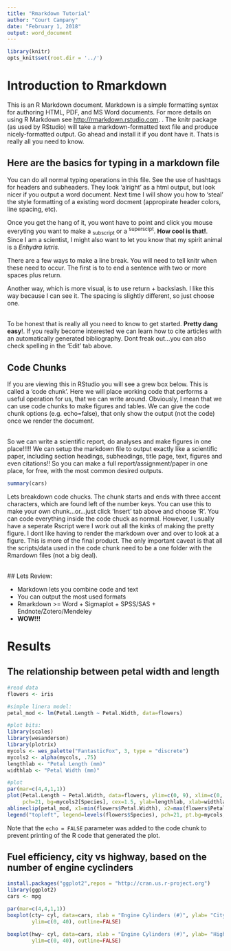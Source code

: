 ```yaml
---
title: "Rmarkdown Tutorial"
author: "Court Campany"
date: "February 1, 2018"
output: word_document
---
```


```r
library(knitr)
opts_knit$set(root.dir = '../')
```

# Introduction to Rmarkdown

This is an R Markdown document. Markdown is a simple formatting syntax for authoring HTML, PDF, and MS Word documents. For more details on using R Markdown see <http://rmarkdown.rstudio.com>. . The knitr package (as used by RStudio) will take a markdown-formatted text file and produce nicely-formatted output. Go ahead and install it if you dont have it. Thats is really all you need to know.

## Here are the basics for typing in a markdown file

You can do all normal typing operations in this file. See the use of hashtags for headers and subheaders. They look 'alright' as a html output, but look nicer if you output a word document. Next time I will show you how to 'steal' the style formatting of a existing word docment (appropirate header colors, line spacing, etc).  

Once you get the hang of it, you wont have to point and click you mouse everyting you want to make a ~subscript~ or a ^superscipt^. **How cool is that!**. Since I am a scientist, I might also want to let you know that my spirit animal is a *Enhydra lutris*.  

There are a few ways to make a line break. You will need to tell knitr when these need to occur.  The first is to to end a sentence with two or more spaces plus return.   

Another way, which is more visual, is to use return + backslash.  I like this way because I can see it. The spacing is slightly different, so just choose one.

\
To be honest that is really all you need to know to get started. **Pretty dang easy**!. If you really become interested we can learn how to cite articles with an automatically generated bibliography. Dont freak out...you can also check spelling in the 'Edit' tab above.

## Code Chunks

If you are viewing this in RStudio you will see a grew box below.  This is called a 'code chunk'. Here we will place working code that performs a useful operation for us, that we can write around.  Obviously, I mean that we can use code chunks to make figures and tables. We can give the code chunk options (e.g. echo=false), that only show the output (not the code) once we render the document.

\
So we can write a scientific report, do analyses and make figures in one place!!!!! We can setup the markdown file to output exactly like a scientific paper, including section headings, subheadings, title page, text, figures and even citations!! So you can make a full report/assignment/paper in one place, for free, with the most common desired outputs.

```r
summary(cars)
```

Lets breakdown code chucks. The chunk starts and ends with three accent characters, which are found left of the number keys. You can use this to make your own chunk...or...just click 'Insert' tab above and choose 'R'.  You can code everything inside the code chuck as normal. However, I usually have a seperate Rscript were I work out all the kinks of making the pretty figure. I dont like having to render the markdown over and over to look at a figure. This is more of the final product. The only important caveat is that all the scripts/data used in the code chunk need to be a one folder with the Rmardown files (not a big deal).

\
## Lets Review:

* Markdown lets you combine code and text
* You can output the most used formats
* Rmarkdown >= Word + Sigmaplot + SPSS/SAS + Endnote/Zotero/Mendeley
* **WOW!!!**

# Results

## The relationship between petal width and length

```r
#read data
flowers <- iris

#simple linera model:
petal_mod <- lm(Petal.Length ~ Petal.Width, data=flowers)

#plot bits:
library(scales)
library(wesanderson)
library(plotrix)
mycols <- wes_palette("FantasticFox", 3, type = "discrete")
mycols2 <- alpha(mycols, .75)
lengthlab <- "Petal Length (mm)"
widthlab <- "Petal Width (mm)"

#plot
par(mar=c(4,4,1,1))
plot(Petal.Length ~ Petal.Width, data=flowers, ylim=c(0, 9), xlim=c(0, 2.75),
     pch=21, bg=mycols2[Species], cex=1.5, ylab=lengthlab, xlab=widthlab)
ablineclip(petal_mod, x1=min(flowers$Petal.Width), x2=max(flowers$Petal.Width), lty=2, lwd=2)
legend("topleft", legend=levels(flowers$Species), pch=21, pt.bg=mycols, bty='n', inset=0.01)
```

Note that the `echo = FALSE` parameter was added to the code chunk to prevent printing of the R code that generated the plot.

## Fuel efficiency, city vs highway, based on the number of engine cyclinders

```r
install.packages("ggplot2",repos = "http://cran.us.r-project.org")
library(ggplot2)
cars <- mpg

par(mar=c(4,4,1,1))
boxplot(cty~ cyl, data=cars, xlab = "Engine Cylinders (#)", ylab= "City Fuel Efficiency (mpg)",
        ylim=c(0, 40), outline=FALSE)

boxplot(hwy~ cyl, data=cars, xlab = "Engine Cylinders (#)", ylab= "Highway Fuel Efficiency (mpg)",
        ylim=c(0, 40), outline=FALSE)

```

